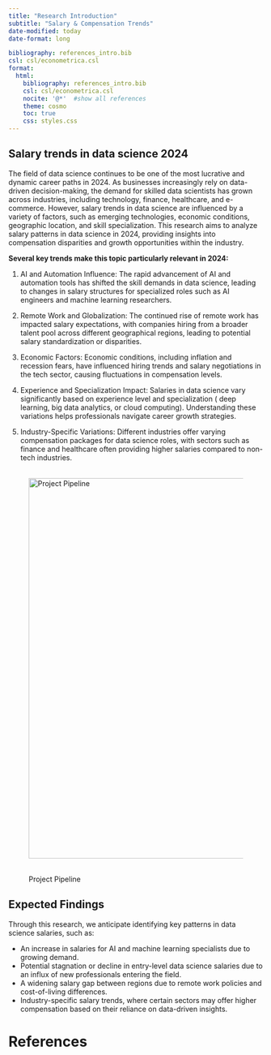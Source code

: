 ```yaml
---
title: "Research Introduction"
subtitle: "Salary & Compensation Trends"
date-modified: today
date-format: long

bibliography: references_intro.bib
csl: csl/econometrica.csl
format:
  html:
    bibliography: references_intro.bib
    csl: csl/econometrica.csl
    nocite: '@*'  #show all references
    theme: cosmo
    toc: true
    css: styles.css
---
```

<div id="top"></div>

## Salary trends in data science 2024
The field of data science continues to be one of the most lucrative and dynamic career paths in 2024. As businesses increasingly rely on data-driven decision-making, the demand for skilled data scientists has grown across industries, including technology, finance, healthcare, and e-commerce. However, salary trends in data science are influenced by a variety of factors, such as emerging technologies, economic conditions, geographic location, and skill specialization. This research aims to analyze salary patterns in data science in 2024, providing insights into compensation disparities and growth opportunities within the industry.

**Several key trends make this topic particularly relevant in 2024:**

1. AI and Automation Influence: The rapid advancement of AI and automation tools has shifted the skill demands in data science, leading to changes in salary structures for specialized roles such as AI engineers and machine learning researchers.

2. Remote Work and Globalization: The continued rise of remote work has impacted salary expectations, with companies hiring from a broader talent pool across different geographical regions, leading to potential salary standardization or disparities.

3. Economic Factors: Economic conditions, including inflation and recession fears, have influenced hiring trends and salary negotiations in the tech sector, causing fluctuations in compensation levels.

4. Experience and Specialization Impact: Salaries in data science vary significantly based on experience level and specialization ( deep learning, big data analytics, or cloud computing). Understanding these variations helps professionals navigate career growth strategies.

5. Industry-Specific Variations: Different industries offer varying compensation packages for data science roles, with sectors such as finance and healthcare often providing higher salaries compared to non-tech industries.

![Project Pipeline](images/project_pipeline.png){width=750px style="display: block; margin: 2rem auto;"}



## Expected Findings
Through this research, we anticipate identifying key patterns in data science salaries, such as:

- An increase in salaries for AI and machine learning specialists due to growing demand.
- Potential stagnation or decline in entry-level data science salaries due to an influx of new professionals entering the field.
- A widening salary gap between regions due to remote work policies and cost-of-living differences.
- Industry-specific salary trends, where certain sectors may offer higher compensation based on their reliance on data-driven insights.


# References

<a href="#top" class="back-to-top" title="Back to Top">
  <i class="fa-solid fa-circle-up"></i>
</a>
